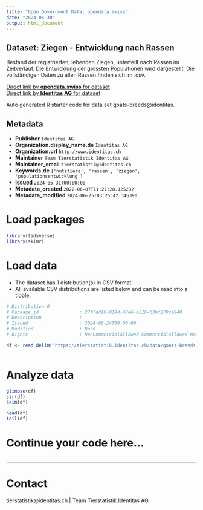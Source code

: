 ```yaml
---
title: "Open Government Data, opendata.swiss"
date: "2024-06-30"
output: html_document
---
```


## Dataset: Ziegen - Entwicklung nach Rassen

Bestand der registrierten, lebenden Ziegen, unterteilt nach Rassen im Zeitverlauf. Die Entwicklung der grössten Populationen wird dargestellt. Die vollständigen Daten zu allen Rassen finden sich im .csv.

[Direct link by **opendata.swiss** for dataset](https://opendata.swiss/de/dataset/ziegen-entwicklung-nach-rassen)<br>
[Direct link by **Identitas AG** for dataset](https://tierstatistik.identitas.ch/)

Auto generated R starter code for data set goats-breeds@identitas.

## Metadata

- **Publisher** `Identitas AG`
- **Organization.display_name.de** `Identitas AG`
- **Organization.url** `http://www.identitas.ch`
- **Maintainer** `Team Tierstatistik Identitas AG`
- **Maintainer_email** `tierstatistik@identitas.ch`
- **Keywords.de** `['nutztiere', 'rassen', 'ziegen', 'populationsentwicklung']`
- **Issued** `2024-05-31T00:00:00`
- **Metadata_created** `2022-06-07T11:21:28.125282`
- **Metadata_modified** `2024-06-25T03:25:42.346390`


# Load packages

```r

library(tidyverse)
library(skimr)

```

# Load data

-   The dataset has 1 distribution(s) in CSV format.
-   All available CSV distributions are listed below and can be read into a tibble.

```r

# Distribution 0
# Package_id               : 27f7ad10-919d-48e6-a216-63bf279ce940
# Description              : 
# Issued                   : 2024-06-24T00:00:00
# Modified                 : None
# Rights                   : NonCommercialAllowed-CommercialAllowed-ReferenceRequired

df <- read_delim('https://tierstatistik.identitas.ch/data/goats-breeds.csv')



```

# Analyze data

```r

glimpse(df)
str(df)
skim(df)

head(df)
tail(df)

```

# Continue your code here...

```r

```

------------------------------------------------------------------------

# Contact

tierstatistik@identitas.ch | Team Tierstatistik Identitas AG
